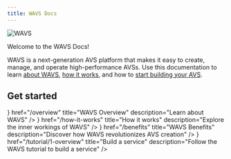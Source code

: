 ```yaml
---
title: WAVS Docs
---
```


<img alt="WAVS" src="https://raw.githubusercontent.com/Lay3rLabs/WAVS-docs/refs/heads/main/public/wavs.png" />

Welcome to the WAVS Docs!

WAVS is a next-generation AVS platform that makes it easy to create, manage, and operate high-performance AVSs. Use this documentation to learn [about WAVS](/overview), [how it works](/how-it-works), and how to [start building your AVS](./tutorial/1-overview).


## Get started

<Cards>
  <Card
    icon={<CircuitBoard />}
    href="/overview"
    title="WAVS Overview"
    description="Learn about WAVS"
  />
  <Card
    icon={<Microscope />}
    href="/how-it-works"
    title="How it works"
    description="Explore the inner workings of WAVS"
  />
    <Card
    icon={<ChevronRight />}
    href="/benefits"
    title="WAVS Benefits"
    description="Discover how WAVS revolutionizes AVS creation"
  />
      <Card
    icon={<Layers />}
    href="/tutorial/1-overview"
    title="Build a service"
    description="Follow the WAVS tutorial to build a service"
  />

</Cards>

